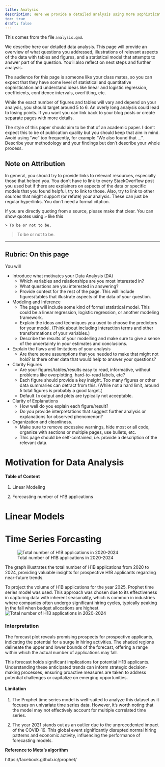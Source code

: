```yaml
---
title: Analysis
description: Here we provide a detailed analysis using more sophisticated statistics techniques.
toc: true
draft: false
---
```


This comes from the file `analysis.qmd`.

We describe here our detailed data analysis. This page will provide an overview of what questions you addressed, illustrations of relevant aspects of the data with tables and figures, and a statistical model that attempts to answer part of the question. You'll also reflect on next steps and further analysis.

The audience for this page is someone like your class mates, so you can expect that they have some level of statistical and quantitative sophistication and understand ideas like linear and logistic regression, coefficients, confidence intervals, overfitting, etc.

While the exact number of figures and tables will vary and depend on your analysis, you should target around 5 to 6. An overly long analysis could lead to losing points. If you want you can link back to your blog posts or create separate pages with more details.

The style of this paper should aim to be that of an academic paper. I don't expect this to be of publication quality but you should keep that aim in mind. Avoid using "we" too frequently, for example "We also found that ...". Describe your methodology and your findings but don't describe your whole process.

## Note on Attribution

In general, you should try to provide links to relevant resources, especially those that helped you. You don't have to link to every StackOverflow post you used but if there are explainers on aspects of the data or specific models that you found helpful, try to link to those. Also, try to link to other sources that might support (or refute) your analysis. These can just be regular hyperlinks. You don't need a formal citation.

If you are directly quoting from a source, please make that clear. You can show quotes using `>` like this

```         
> To be or not to be.
```

> To be or not to be.

------------------------------------------------------------------------

## Rubric: On this page

You will

-   Introduce what motivates your Data Analysis (DA)
    -   Which variables and relationships are you most interested in?
    -   What questions are you interested in answering?
    -   Provide context for the rest of the page. This will include figures/tables that illustrate aspects of the data of your question.
-   Modeling and Inference
    -   The page will include some kind of formal statistical model. This could be a linear regression, logistic regression, or another modeling framework.
    -   Explain the ideas and techniques you used to choose the predictors for your model. (Think about including interaction terms and other transformations of your variables.)
    -   Describe the results of your modelling and make sure to give a sense of the uncertainty in your estimates and conclusions.
-   Explain the flaws and limitations of your analysis
    -   Are there some assumptions that you needed to make that might not hold? Is there other data that would help to answer your questions?
-   Clarity Figures
    -   Are your figures/tables/results easy to read, informative, without problems like overplotting, hard-to-read labels, etc?
    -   Each figure should provide a key insight. Too many figures or other data summaries can detract from this. (While not a hard limit, around 5 total figures is probably a good target.)
    -   Default `lm` output and plots are typically not acceptable.
-   Clarity of Explanations
    -   How well do you explain each figure/result?
    -   Do you provide interpretations that suggest further analysis or explanations for observed phenomenon?
-   Organization and cleanliness.
    -   Make sure to remove excessive warnings, hide most or all code, organize with sections or multiple pages, use bullets, etc.
    -   This page should be self-contained, i.e. provide a description of the relevant data.

# Motivation for Data Analysis

#### Table of Content

1.  Linear Modeling

2.  Forecasting number of H1B applications

# Linear Models

# Time Series Forcasting

![Total number of H1B applications in 2020-2024](images/applications.png)

The graph illustrates the total number of H1B applications from 2020 to 2024, providing valuable insights for prospective H1B applicants regarding near-future trends.

To project the volume of H1B applications for the year 2025, Prophet time series model was used. This approach was chosen due to its effectiveness in capturing data with inherent seasonality, which is common in industries where companies often undergo significant hiring cycles, typically peaking in the fall when budget allocations are highest. ![Total number of H1B applications in 2020-2024](images/total_cases.png)

### Interpretation

The forecast plot reveals promising prospects for prospective applicants, indicating the potential for a surge in hiring activities. The shaded regions delineate the upper and lower bounds of the forecast, offering a range within which the actual number of applications may fall.

This forecast holds significant implications for potential H1B applicants. Understanding these anticipated trends can inform strategic decision-making processes, ensuring proactive measures are taken to address potential challenges or capitalize on emerging opportunities.

#### Limitation

1.  The Prophet time series model is well-suited to analyze this dataset as it focuses on univariate time series data. However, it's worth noting that the model may not effectively account for multiple correlated time series.

2.  The year 2021 stands out as an outlier due to the unprecedented impact of the COVID-19. This global event significantly disrupted normal hiring patterns and economic activity, influencing the performance of forecasting models.

**Reference to Meta's algorithm**

https://facebook.github.io/prophet/
